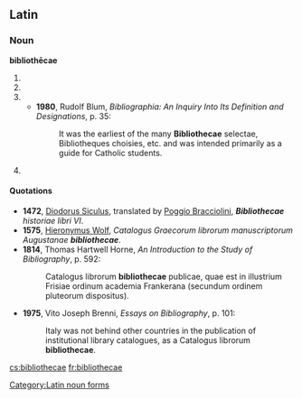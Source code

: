 ==Latin==

===Noun===
'''bibliothēcae'''

# {{inflection of|bibliotheca|bibliothēca|gen|s}}
# {{inflection of|bibliotheca|bibliothēca|dat|s}}
# {{inflection of|bibliotheca|bibliothēca|nom|p}}
#*'''1980''', Rudolf Blum, ''Bibliographia: An Inquiry Into Its Definition and Designations'', p. 35:
#*:It was the earliest of the many '''Bibliothecae''' selectae, Bibliotheques choisies, etc. and was intended primarily as a guide for Catholic students.
# {{inflection of|bibliotheca|bibliothēca|voc|p}}

====Quotations====
*'''1472''', [[w:Diodorus Siculus|Diodorus Siculus]], translated by [[w:Gian Francesco Poggio Bracciolini|Poggio Bracciolini]], '''''Bibliothecae''' historiae libri VI''.
*'''1575''', [[w:Hieronymus Wolf|Hieronymus Wolf]], ''Catalogus Graecorum librorum manuscriptorum Augustanae '''bibliothecae'''''.
*'''1814''', Thomas Hartwell Horne, ''An Introduction to the Study of Bibliography'', p. 592:
*:Catalogus librorum '''bibliothecae''' publicae, quae est in illustrium Frisiae ordinum academia  Frankerana (secundum ordinem pluteorum dispositus).
*'''1975''', Vito Joseph Brenni, ''Essays on Bibliography'', p. 101:
*:Italy was not behind other countries in the publication of institutional library catalogues, as a Catalogus librorum '''bibliothecae'''.

[[Category:Latin noun forms]]

[[cs:bibliothecae]]
[[fr:bibliothecae]]